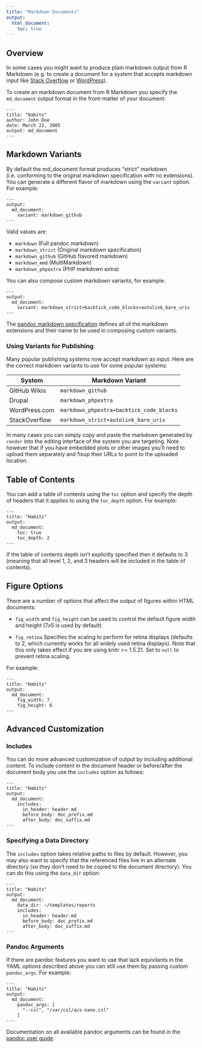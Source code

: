 ```yaml
---
title: "Markdown Documents"
output:
  html_document:
    toc: true
---
```


## Overview

In some cases you might want to produce plain markdown output from R Markdown (e.g. to create a document for a system that accepts markdown input like [Stack Overflow](http://stackoverflow.com/editing-help) or [WordPress](http://en.support.wordpress.com/markdown/)).

To create an markdown document from R Markdown you specify the `md_document` output format in the front-matter of your document:

    ---
    title: "Habits"
    author: John Doe
    date: March 22, 2005
    output: md_document
    ---

## Markdown Variants

By default the md_document format produces "strict" markdown (i.e. conforming to the original markdown specification with no extensions). You can generate a different flavor of markdown using the `variant` option. For example:

    ---
    output:
      md_document:
        variant: markdown_github
    ---


Valid values are:

 * `markdown` (Full pandoc markdown)
 * `markdown_strict` (Original markdown specification)
 * `markdown_github` (GitHub flavored markdown)
 * `markdown_mmd` (MultiMarkdown)
 * `markdown_phpextra` (PHP markdown extra)

You can also compose custom markdown variants, for example:

    ---
    output:
      md_document:
        variant: markdown_strict+backtick_code_blocks+autolink_bare_uris
    ---

The [pandoc markdown specification](http://johnmacfarlane.net/pandoc/demo/example9/pandocs-markdown.html) defines all of the markdown extensions and their name to be used in composing custom variants.

### Using Variants for Publishing

Many popular publishing systems now accept markdown as input. Here are the correct markdown variants to use for some popular systems:

System|Markdown Variant
--------|-----------
GitHub Wikis|`markdown_github`
Drupal|`markdown_phpextra`
WordPress.com|`markdown_phpextra+backtick_code_blocks`
StackOverflow|`markdown_strict+autolink_bare_uris`

In many cases you can simply copy and paste the markdown generated by `render` into the editing interface of the system you are targeting. Note however that if you have embedded plots or other images you'll need to upload them separately and fixup their URLs to point to the uploaded location.

## Table of Contents

You can add a table of contents using the `toc` option and specify the depth of headers that it applies to using the `toc_depth` option. For example:

    ---
    title: "Habits"
    output:
      md_document:
        toc: true
        toc_depth: 2
    ---

If the table of contents depth isn't explicitly specified then it defaults to 3 (meaning that all level 1, 2, and 3 headers will be included in the table of contents).

## Figure Options

There are a number of options that affect the output of figures within HTML documents:

* `fig_width` and  `fig_height` can be used to control the default figure width and height (7x5 is used by default)

* `fig_retina` Specifies the scaling to perform for retina displays (defaults to 2, which currently works for all widely used retina displays). Note that this only takes effect if you are using knitr >= 1.5.21. Set to `null` to prevent retina scaling.

For example:

    ---
    title: "Habits"
    output:
      md_document:
        fig_width: 7
        fig_height: 6
    ---

## Advanced Customization

### Includes

You can do more advanced customization of output by including additional content. To include content in the document header or before/after the document body you use the `includes` option as follows:

    ---
    title: "Habits"
    output:
      md_document:
        includes:
          in_header: header.md
          before_body: doc_prefix.md
          after_body: doc_suffix.md
    ---

### Specifying a Data Directory

The `includes` option takes relative paths to files by default. However, you may also want to specify that the referenced files live in an alternate directory (so they don't need to be copied to the document directory). You can do this using the `data_dir` option:

    ---
    title: "Habits"
    output:
      md_document:
        data_dir: ~/templates/reports
        includes:
          in_header: header.md
          before_body: doc_prefix.md
          after_body: doc_suffix.md
    ---

### Pandoc Arguments

If there are pandoc features you want to use that lack equivilants in the YAML options described above you can still use them by passing custom `pandoc_args`. For example:

    ---
    title: "Habits"
    output:
      md_document:
        pandoc_args: [
          "--csl", "/var/csl/acs-nano.csl"
        ]
    ---

Documentation on all available pandoc arguments can be found in the [pandoc user guide](http://johnmacfarlane.net/pandoc/README.html#options).











